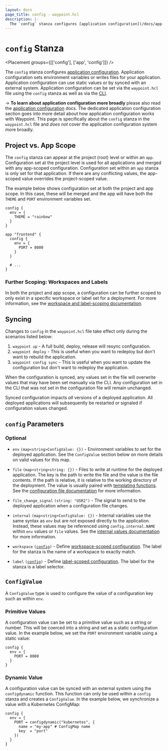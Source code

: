 ```yaml
---
layout: docs
page_title: config - waypoint.hcl
description: |-
  The `config` stanza configures [application configuration](/docs/app-config). Application configuration sets environment variables for your application that is either statically set or synced with an external system.
---
```


# `config` Stanza

<Placement groups={[['config'], ['app', 'config']]} />

The `config` stanza configures [application configuration](/docs/app-config).
Application configuration sets environment variables or writes files for
your application. Application configuration can use static values or by synced
with an external system.
Application configuration can be set via the `waypoint.hcl` file using
the `config` stanza as well as via the [CLI](/commands/config-set).

-> **To learn about application configuration more broadly** please also read the
[application configuration](/docs/app-config) docs. The dedicated application
configuration section goes into more detail about how application configuration
works with Waypoint. This page is specifically about the `config` stanza
in the `waypoint.hcl` file and _does not_ cover the application configuration
system more broadly.

## Project vs. App Scope

The `config` stanza can appear at the project (root) level or within
an `app`. Configuration set at the project level is used for all applications
and merged with any app-scoped configuration. Configuration set within an
`app` stanza is only set for that application. If there are any conflicting
values, the app-scoped value overrides the project-scoped value.

The example below shows configuration set at both the project and app scope.
In this case, these will be merged and the app will have both the `THEME`
and `PORT` environment variables set.

```hcl
config {
  env = {
    THEME = "rainbow"
  }
}

app "frontend" {
  config {
    env = {
      PORT = 8080
    }
  }

  # ...
}
```

### Further Scoping: Workspaces and Labels

In both the project and app scope, a configuration can be further scoped
to only exist in a specific workspace or label set for a deployment.
For more information, see the
[workspace and label-scoping documentation](/docs/app-config/scope).

## Syncing

Changes to `config` in the `waypoint.hcl` file take effect only during
the scenarios listed below:

1. `waypoint up` - A full build, deploy, release will resync configuration.
1. `waypoint deploy` - This is useful when you want to redeploy but don't
   want to rebuild the application.
1. `waypoint config sync` - This is useful when you want to update the
   configuration but don't want to redeploy the application.

When the configuration is synced, any values set in the file will overwrite
values that may have been set manually via the CLI. Any configuration set in the CLI
that was not set in the configuration file will remain unchanged.

Synced configuration impacts _all_ versions of a deployed application. All
deployed applications will subsequently be restarted or signaled if configuration values
changed.

## `config` Parameters

### Optional

- `env` `(map<string>ConfigValue: {})` - Environment variables to set
  for the deployed application. See the `ConfigValue` section below on more
  details on valid values for this map.

- `file` `(map<string>string: {})` - Files to write at runtime for the
  deployed application. The key is the path to write the file and the value
  is the file contents. If the path is relative, it is relative to the working
  directory of the deployment. The value is usually paired with
  [templating functions](/docs/waypoint-hcl/functions/template). See
  the [configuration file documentation](/docs/app-config/files) for more information.

- `file_change_signal` `(string: "USR2")` - The signal to send to the deployed
  application when a configuration file changes.

- `internal` `(map<string>ConfigValue: {})` - Internal variables use the
  same syntax as `env` but are not exposed directly to the application. Instead,
  these values may be referenced using `config.internal.NAME` within `env`
  values or `file` values. See the
  [internal values documentation](/docs/app-config/internal) for more information.

- `workspace` <code>([config](#config-parameters))</code> - Define
  [workspace-scoped configuration](/docs/app-config/scope#workspace-scoping).
  The label for the stanza is the name of a workspace to exactly match.

- `label` <code>([config](#config-parameters))</code> - Define
  [label-scoped configuration](/docs/app-config/scope#label-scoping).
  The label for the stanza is a label selector.

## `ConfigValue`

A `ConfigValue` type is used to configure the value of a configuration key
such as within `env`.

### Primitive Values

A configuration value can be set to a primitive value such as a string
or number. This will be coerced into a string and set as a static configuration
value. In the example below, we set the `PORT` environment variable using
a static value:

```hcl
config {
  env = {
    PORT = 8080
  }
}
```

### Dynamic Value

A configuration value can be synced with an external system using the
`configdynamic` function. This function can only be used within a `config`
stanza and creates a `ConfigValue`. In the example below, we synchronize
a value with a Kubernetes ConfigMap:

```hcl
config {
  env = {
    PORT = configdynamic("kubernetes", {
      name = "my-app" # ConfigMap name
      key  = "port"
    })
  }
}
```
